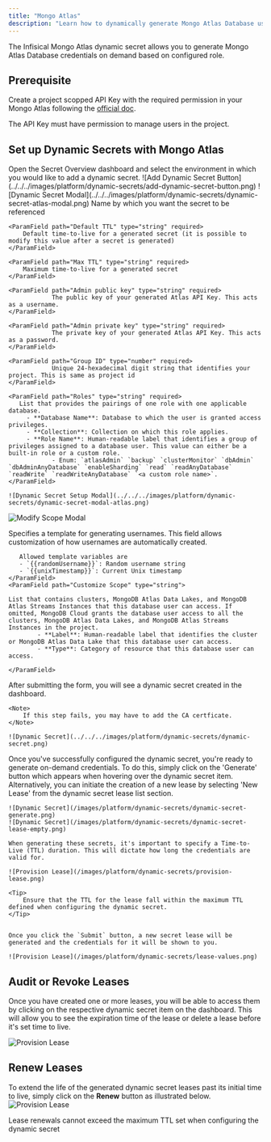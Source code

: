 ```yaml
---
title: "Mongo Atlas"
description: "Learn how to dynamically generate Mongo Atlas Database user credentials."
---
```


The Infisical Mongo Atlas dynamic secret allows you to generate Mongo Atlas Database credentials on demand based on configured role.

## Prerequisite

Create a project scopped API Key with the required permission in your Mongo Atlas following the [official doc](https://www.mongodb.com/docs/atlas/configure-api-access/#grant-programmatic-access-to-a-project).

<Info>The API Key must have permission to manage users in the project.</Info>

## Set up Dynamic Secrets with Mongo Atlas

<Steps>
  <Step title="Open Secret Overview Dashboard">
	Open the Secret Overview dashboard and select the environment in which you would like to add a dynamic secret.
  </Step>
  <Step title="Click on the 'Add Dynamic Secret' button">
	![Add Dynamic Secret Button](../../../images/platform/dynamic-secrets/add-dynamic-secret-button.png)
  </Step>
  <Step title="Select Mongo Atlas">
	![Dynamic Secret Modal](../../../images/platform/dynamic-secrets/dynamic-secret-atlas-modal.png)
  </Step>
  <Step title="Provide the inputs for dynamic secret parameters">
	<ParamField path="Secret Name" type="string" required>
		Name by which you want the secret to be referenced
	</ParamField>

    <ParamField path="Default TTL" type="string" required>
    	Default time-to-live for a generated secret (it is possible to modify this value after a secret is generated)
    </ParamField>

    <ParamField path="Max TTL" type="string" required>
    	Maximum time-to-live for a generated secret
    </ParamField>

    <ParamField path="Admin public key" type="string" required>
    			The public key of your generated Atlas API Key. This acts as a username.
    </ParamField>

    <ParamField path="Admin private key" type="string" required>
    			The private key of your generated Atlas API Key. This acts as a password.
    </ParamField>

    <ParamField path="Group ID" type="number" required>
    			Unique 24-hexadecimal digit string that identifies your project. This is same as project id
    </ParamField>

    <ParamField path="Roles" type="string" required>
       List that provides the pairings of one role with one applicable database.
    	 - **Database Name**: Database to which the user is granted access privileges.
    	 - **Collection**: Collection on which this role applies.
    	 - **Role Name**: Human-readable label that identifies a group of privileges assigned to a database user. This value can either be a built-in role or a custom role.
    			- Enum: `atlasAdmin` `backup` `clusterMonitor` `dbAdmin` `dbAdminAnyDatabase` `enableSharding` `read` `readAnyDatabase` `readWrite` `readWriteAnyDatabase` `<a custom role name>`.
    </ParamField>

    ![Dynamic Secret Setup Modal](../../../images/platform/dynamic-secrets/dynamic-secret-modal-atlas.png)

  </Step>
  <Step title="(Optional) Modify Access Scope">

![Modify Scope Modal](../../../images/platform/dynamic-secrets/advanced-option-atlas.png)

   <ParamField path="Username Template" type="string" default="{{randomUsername}}">
       Specifies a template for generating usernames. This field allows customization of how usernames are automatically created.

       Allowed template variables are
       - `{{randomUsername}}`: Random username string
       - `{{unixTimestamp}}`: Current Unix timestamp
    </ParamField>
    <ParamField path="Customize Scope" type="string">

    List that contains clusters, MongoDB Atlas Data Lakes, and MongoDB Atlas Streams Instances that this database user can access. If omitted, MongoDB Cloud grants the database user access to all the clusters, MongoDB Atlas Data Lakes, and MongoDB Atlas Streams Instances in the project.
 			- **Label**: Human-readable label that identifies the cluster or MongoDB Atlas Data Lake that this database user can access.
 			- **Type**: Category of resource that this database user can access.

    </ParamField>
  </Step>

  <Step title="Click 'Submit'">
  	After submitting the form, you will see a dynamic secret created in the dashboard.

    <Note>
    	If this step fails, you may have to add the CA certficate.
    </Note>

    ![Dynamic Secret](../../../images/platform/dynamic-secrets/dynamic-secret.png)

  </Step>
  <Step title="Generate dynamic secrets">
	Once you've successfully configured the dynamic secret, you're ready to generate on-demand credentials.
	To do this, simply click on the 'Generate' button which appears when hovering over the dynamic secret item.
	Alternatively, you can initiate the creation of a new lease by selecting 'New Lease' from the dynamic secret lease list section.

    ![Dynamic Secret](/images/platform/dynamic-secrets/dynamic-secret-generate.png)
    ![Dynamic Secret](/images/platform/dynamic-secrets/dynamic-secret-lease-empty.png)

    When generating these secrets, it's important to specify a Time-to-Live (TTL) duration. This will dictate how long the credentials are valid for.

    ![Provision Lease](/images/platform/dynamic-secrets/provision-lease.png)

    <Tip>
    	Ensure that the TTL for the lease fall within the maximum TTL defined when configuring the dynamic secret.
    </Tip>


    Once you click the `Submit` button, a new secret lease will be generated and the credentials for it will be shown to you.

    ![Provision Lease](/images/platform/dynamic-secrets/lease-values.png)

  </Step>
</Steps>

## Audit or Revoke Leases

Once you have created one or more leases, you will be able to access them by clicking on the respective dynamic secret item on the dashboard.
This will allow you to see the expiration time of the lease or delete a lease before it's set time to live.

![Provision Lease](/images/platform/dynamic-secrets/lease-data.png)

## Renew Leases

To extend the life of the generated dynamic secret leases past its initial time to live, simply click on the **Renew** button as illustrated below.
![Provision Lease](/images/platform/dynamic-secrets/dynamic-secret-lease-renew.png)

<Warning>
  Lease renewals cannot exceed the maximum TTL set when configuring the dynamic
  secret
</Warning>
